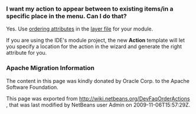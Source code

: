 <!--

    Licensed to the Apache Software Foundation (ASF) under one
    or more contributor license agreements.  See the NOTICE file
    distributed with this work for additional information
    regarding copyright ownership.  The ASF licenses this file
    to you under the Apache License, Version 2.0 (the
    "License"); you may not use this file except in compliance
    with the License.  You may obtain a copy of the License at

      http://www.apache.org/licenses/LICENSE-2.0

    Unless required by applicable law or agreed to in writing,
    software distributed under the License is distributed on an
    "AS IS" BASIS, WITHOUT WARRANTIES OR CONDITIONS OF ANY
    KIND, either express or implied.  See the License for the
    specific language governing permissions and limitations
    under the License.

-->

===I want my action to appear between to existing items/in a specific place in the menu. Can I do that?===

Yes.  Use [[DevFaqOrderAttributes| ordering attributes]] in the [[DevFaqModulesLayerFile| layer file]] for your module.

If you are using the IDE's module project, the new '''Action''' template will let you specify a location for the action in the wizard and generate the right attribute for you.

===Apache Migration Information===

The content in this page was kindly donated by Oracle Corp. to the
Apache Software Foundation.

This page was exported from http://wiki.netbeans.org/DevFaqOrderActions , 
that was last modified by NetBeans user Admin 
on 2009-11-06T15:57:29Z.

